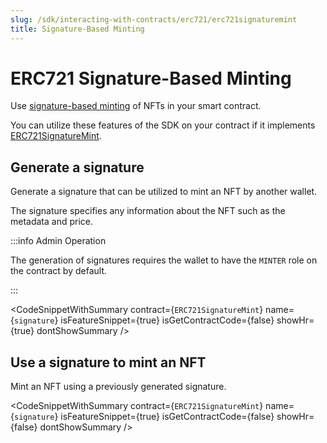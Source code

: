```yaml
---
slug: /sdk/interacting-with-contracts/erc721/erc721signaturemint
title: Signature-Based Minting
---
```



# ERC721 Signature-Based Minting

Use [signature-based minting](/sdk/advanced-features/on-demand-minting) of NFTs in your smart contract.

You can utilize these features of the SDK on your contract if it implements [ERC721SignatureMint](/extensions/erc-721/erc721signaturemint).

<div className="row" style={{ marginBottom: 24 }}>
  <div className="col col--12" style={{ marginTop: 8 }}>
    <QuickstartCard
      name="Learn how to implement ERC721SignatureMint in your smart contract"
      link={"/extensions/erc-721/erc721signaturemint"}
      image="/assets/icons/general.png"
    />
  </div>
</div>

## Generate a signature

Generate a signature that can be utilized to mint an NFT by another wallet.

The signature specifies any information about the NFT such as the metadata and price.

:::info Admin Operation

The generation of signatures requires the wallet to have the `MINTER` role on the contract by default.

:::

<CodeSnippetWithSummary
  contract={`ERC721SignatureMint`}
  name={`signature`}
  isFeatureSnippet={true}
  isGetContractCode={false}
  showHr={true}
  dontShowSummary
/>

## Use a signature to mint an NFT

Mint an NFT using a previously generated signature.

<CodeSnippetWithSummary
  contract={`ERC721SignatureMint`}
  name={`signature`}
  isFeatureSnippet={true}
  isGetContractCode={false}
  showHr={false}
  dontShowSummary
/>
